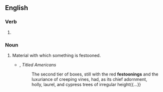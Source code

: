 ==English==

===Verb===
{{head|en|verb form}}

# {{present participle of|en|festoon|nocat=1}}

===Noun===
{{en-noun}}

# Material with which something is festooned.
#* {{w|Chauncey Depew}}, ''Titled Americans''
#*: The second tier of boxes, still with the red '''festoonings''' and the luxuriance of creeping vines, had, as its chief adornment, holly, laurel, and cypress trees of irregular height{{...}}